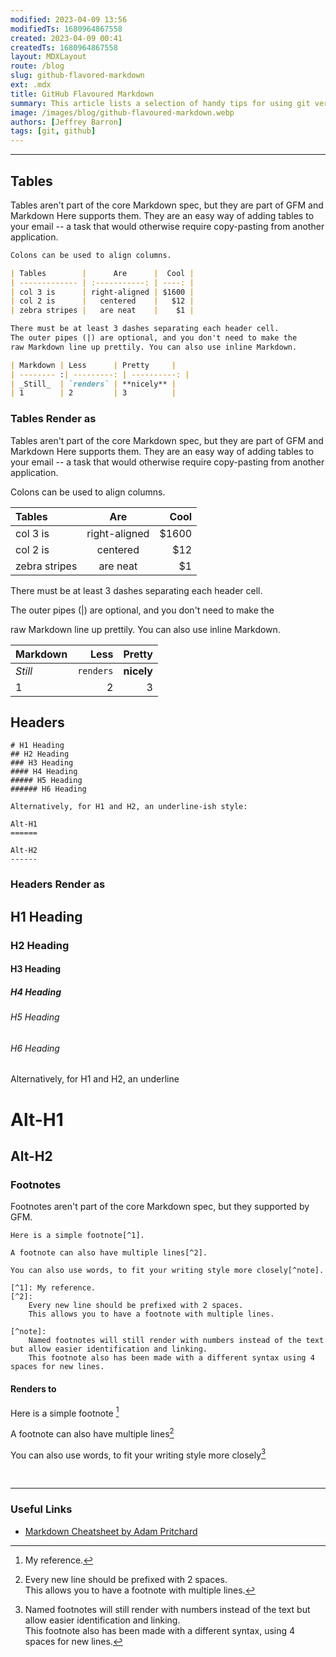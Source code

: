 ```yaml
---
modified: 2023-04-09 13:56
modifiedTs: 1680964867558  
created: 2023-04-09 00:41
createdTs: 1680964867558  
layout: MDXLayout  
route: /blog  
slug: github-flavored-markdown  
ext: .mdx  
title: GitHub Flavoured Markdown
summary: This article lists a selection of handy tips for using git version control
image: /images/blog/github-flavoured-markdown.webp
authors: [Jeffrey Barron]
tags: [git, github]
---
```


---

## Tables

Tables aren't part of the core Markdown spec, but they are part of GFM and Markdown Here supports them. They are an easy way of adding tables to your email -- a task that would otherwise require copy-pasting from another application.

```markdown
Colons can be used to align columns.

| Tables        |      Are      |  Cool |
| ------------- | :-----------: | ----: |
| col 3 is      | right-aligned | $1600 |
| col 2 is      |   centered    |   $12 |
| zebra stripes |   are neat    |    $1 |

There must be at least 3 dashes separating each header cell.
The outer pipes (|) are optional, and you don't need to make the
raw Markdown line up prettily. You can also use inline Markdown.

| Markdown | Less      | Pretty     |
| -------- :| ---------: | ----------: |
| _Still_  | `renders` | **nicely** |
| 1        | 2         | 3          |
```

### Tables Render as

Tables aren't part of the core Markdown spec, but they are part of GFM and Markdown Here supports them. They are an easy way of adding tables to your email -- a task that would otherwise require copy-pasting from another application.

Colons can be used to align columns.

| Tables | Are | Cool |
| :------------- | :-----------: | ----: |
| col 3 is | right-aligned | $1600 |
| col 2 is | centered | $12 |
| zebra stripes | are neat | $1 |

There must be at least 3 dashes separating each header cell.

The outer pipes (|) are optional, and you don't need to make the

raw Markdown line up prettily. You can also use inline Markdown.

| Markdown | Less | Pretty |
| :-------- | ---------: | ----------: |
| *Still* | `renders` | __nicely__ |
| 1 | 2 | 3 |

## Headers

```
# H1 Heading
## H2 Heading
### H3 Heading
#### H4 Heading
##### H5 Heading
###### H6 Heading

Alternatively, for H1 and H2, an underline-ish style:

Alt-H1
======

Alt-H2
------
```

### Headers Render as

## H1 Heading

### H2 Heading

#### H3 Heading

##### H4 Heading

###### H5 Heading

###### H6 Heading

Alternatively, for H1 and H2, an underline

Alt-H1
==========

Alt-H2
----------

### Footnotes

Footnotes aren't part of the core Markdown spec, but they supported by GFM.

```text
Here is a simple footnote[^1].

A footnote can also have multiple lines[^2].

You can also use words, to fit your writing style more closely[^note].

[^1]: My reference.
[^2]:
    Every new line should be prefixed with 2 spaces.  
    This allows you to have a footnote with multiple lines.

[^note]:
    Named footnotes will still render with numbers instead of the text but allow easier identification and linking.  
    This footnote also has been made with a different syntax using 4 spaces for new lines.
```

#### Renders to

Here is a simple footnote [^1]  

A footnote can also have multiple lines[^2]  

You can also use words, to fit your writing style more closely[^3]

<br /><hr />

### Useful Links

- [Markdown Cheatsheet by Adam Pritchard](https://github.com/adam-p/markdown-here/wiki/Markdown-Cheatsheet)

[^1]: My reference.

[^2]:

    Every new line should be prefixed with 2 spaces.  
    This allows you to have a footnote with multiple lines.

[^3]:

    Named footnotes will still render with numbers instead of the text but allow easier identification and linking.  
    This footnote also has been made with a different syntax, using 4 spaces for new lines.
